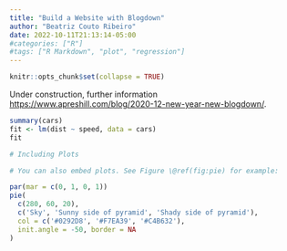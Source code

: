```yaml
---
title: "Build a Website with Blogdown"
author: "Beatriz Couto Ribeiro"
date: 2022-10-11T21:13:14-05:00
#categories: ["R"]
#tags: ["R Markdown", "plot", "regression"]
---
```


```r
knitr::opts_chunk$set(collapse = TRUE)
```

Under construction, further information <https://www.apreshill.com/blog/2020-12-new-year-new-blogdown/>.

```r
summary(cars)
fit <- lm(dist ~ speed, data = cars)
fit
```



```r
# Including Plots

# You can also embed plots. See Figure \@ref(fig:pie) for example:

par(mar = c(0, 1, 0, 1))
pie(
  c(280, 60, 20),
  c('Sky', 'Sunny side of pyramid', 'Shady side of pyramid'),
  col = c('#0292D8', '#F7EA39', '#C4B632'),
  init.angle = -50, border = NA
)
```
